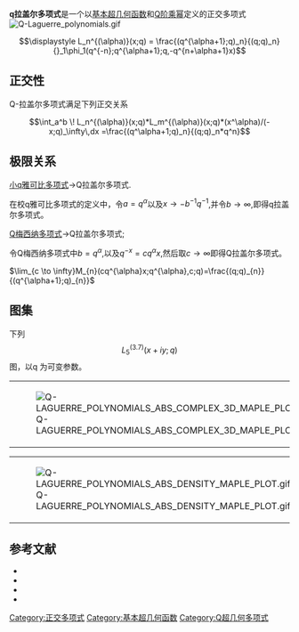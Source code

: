 '''q拉盖尔多项式'''是一个以[[基本超几何函数|基本超几何函数]]和[[Q阶乘幂|Q阶乘幂]]定义的正交多项式
[[File:Q-Laguerre_polynomials.gif|thumb]]
:<math>\displaystyle  L_n^{(\alpha)}(x;q) = \frac{(q^{\alpha+1};q)_n}{(q;q)_n} {}_1\phi_1(q^{-n};q^{\alpha+1};q,-q^{n+\alpha+1}x) </math>

==正交性==
Q-拉盖尔多项式满足下列正交关系

:<math>
\int_a^b \! L_n^{(\alpha)}(x;q)*L_m^{(\alpha)}(x;q)*(x^\alpha)/(-x;q)_\infty\,dx
=\frac{(q^\alpha+1;q)_n}{(q;q)_n*q^n}
</math>

==极限关系==
;[[小q雅可比多项式|小q雅可比多项式]]→Q拉盖尔多项式.
在校q雅可比多项式的定义中，令<math>a=q^\alpha</math>以及<math>x  \to  -b^{-1}q^{-1}</math>,并令<math>b \to \infty</math>,即得q拉盖尔多项式。

;[[Q梅西纳多项式|Q梅西纳多项式]]→Q拉盖尔多项式;
令Q梅西纳多项式中<math>b=q^\alpha</math>,以及<math>q^{-x}=cq^{\alpha}x</math>,然后取<math>c  \to  \infty</math>即得Q拉盖尔多项式。

<math>\lim_{c \to \infty}M_{n}(cq^{\alpha}x;q^{\alpha},c;q)=\frac{(q;q)_{n}}{(q^{\alpha+1};q)_{n}}</math>

==图集==
下列 :<math>\displaystyle  L_5^{(3.7)}(x+iy;q)</math>图，以q 为可变参数。
{|
|[[File:Q-LAGUERRE_POLYNOMIALS_ABS_COMPLEX_3D_MAPLE_PLOT.gif|thumb]]
|[[File:Q-LAGUERRE_POLYNOMIALS_IM_COMPLEX_3D_MAPLE_PLOT.gif|thumb]]
|[[File:Q-LAGUERRE_POLYNOMIALS_RE_COMPLEX_3D_MAPLE_PLOT.gif|thumb]]
|}
{|
|[[File:Q-LAGUERRE_POLYNOMIALS_ABS_DENSITY_MAPLE_PLOT.gif|thumb]]
|[[File:Q-LAGUERRE_POLYNOMIALS_RE_DENSITY_MAPLE_PLOT.gif|thumb]]
|[[File:Q-LAGUERRE_POLYNOMIALS_IM_DENSITY_MAPLE_PLOT.gif|thumb]]
|}

==参考文献==
*{{Citation | last1=Gasper | first1=George | last2=Rahman | first2=Mizan | title=Basic hypergeometric series | publisher=[[Cambridge_University_Press|Cambridge University Press]] | edition=2nd | series=Encyclopedia of Mathematics and its Applications | isbn=978-0-521-83357-8 | doi=10.2277/0521833574 | mr=2128719 | year=2004 | volume=96}}
*{{Citation | last1=Koekoek | first1=Roelof | last2=Lesky | first2=Peter A. | last3=Swarttouw | first3=René F. | title=Hypergeometric orthogonal polynomials and their q-analogues | publisher=[[Springer-Verlag|Springer-Verlag]] | location=Berlin, New York | series=Springer Monographs in Mathematics | isbn=978-3-642-05013-8 | doi=10.1007/978-3-642-05014-5 | mr=2656096 | year=2010}}
*{{dlmf|id=18|title=|first=Tom H. |last=Koornwinder|first2=Roderick S. C.|last2= Wong|first3=Roelof |last3=Koekoek||first4=René F. |last4=Swarttouw}}
*{{citation | last=Moak|first=Daniel S.|title=The q-analogue of the Laguerre polynomials|journal=J. Math. Anal. Appl.| volume=81|issue=1|pages=20-47|year=1981| doi=10.1016/0022-247X(81)90048-2 |mr=618759}}

[[Category:正交多项式|Category:正交多项式]]
[[Category:基本超几何函数|Category:基本超几何函数]]
{{q超几何函数}}
[[Category:Q超几何多项式|Category:Q超几何多项式]]
